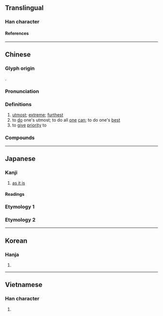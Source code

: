 {{also|尽}}
{{character info}}
==Translingual==
{{Han simplified forms|儘|侭|尽|ex=y}}

===Han character===
{{Han char|rn=9|rad=人|as=14|sn=16|four=25217|canj=OLMT|ids=⿰亻盡}}

====References====
{{Han ref|kx=0120.060|dkj=01234|dj=0253.210|hdz=10232.060|uh=5118}}

----

==Chinese==
{{zh-forms|s=尽|t2=盡|alt=侭}}

===Glyph origin===
{{Han compound|人|alt1=亻|盡|ls=psc|c1=s|c2=p}}.

===Pronunciation===
{{zh-pron
|m=jǐn
|c=zeon2,zeon6
|h=pfs=
|md=cêng
|mn=xm,zz,tw:chīn/qz:chǐn
|mn-t=zing6
|w=
|cat=adv,v
}}

===Definitions===
{{zh-hanzi}}

# [[utmost]]; [[extreme]]; [[furthest]]
# to [[do]] one's utmost; to do all [[one]] [[can]]; to do one's [[best]]
# to [[give]] [[priority]] to

===Compounds===
{{zh-der|儘子|儘夠|儘著|儘早|儘快|儘裡邊兒|儘教|儘落尾|儘自|儘量|儘想|儘力|儘數|儘先|儘底下|儘性|儘興|儘管|儘意隨心|儘讓|有儘有讓|儘速}}

----

==Japanese==
{{ja-kanji forms|侭|儘}}

===Kanji===
{{ja-kanji|grade=|rs=人14|shin=侭}}

# [[as it is]]

====Readings====
{{ja-readings
|goon=じん
|kanon=しん
|kun=ことごと-く, まま-
}}

===Etymology 1===
{{ja-kanjitab|まま|yomi=k}}
{{ja-see|まま}}

===Etymology 2===
{{ja-kanjitab|まんま|yomi=k}}
{{ja-see|まんま}}

----

==Korean==

===Hanja===
{{ko-hanja|진}}

# {{rfdef|ko|sort=人14}}

----

==Vietnamese==

===Han character===
{{vi-readings|rs=人14|reading=tẫn}}

# {{rfdef|vi|sort=人14}}